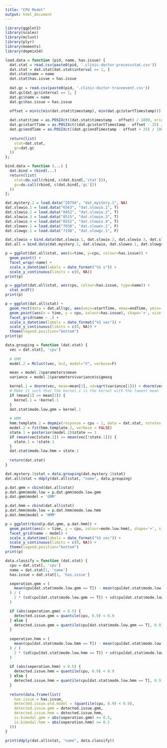 ```yaml
---
title: "CPU Model"
output: html_document
---
```


```r
library(ggplot2)
library(scales)
library(mclust)
library(plyr)
library(moments)
library(depmixS4)
```

```r
load.data = function (pid, name, has.issue) {
  dat.stat = read.csv(paste0(pid, '.clinic-doctor-processstat.csv'))
  dat.stat = dat.stat[dat.stat$interval == 1, ]
  dat.stat$name = name
  dat.stat$has.issue = has.issue
  
  dat.gc = read.csv(paste0(pid, '.clinic-doctor-traceevent.csv'))
  dat.gc[dat.gc$interval == 1, ]
  dat.gc$name = name
  dat.gc$has.issue = has.issue

  offset = min(c(min(dat.stat$timestamp), min(dat.gc$startTimestamp)))
  
  dat.stat$time = as.POSIXct((dat.stat$timestamp - offset) / 1000, origin="1970-01-01", tz="GMT")
  dat.gc$startTime = as.POSIXct((dat.gc$startTimestamp - offset - 25) / 1000, origin="1970-01-01", tz="GMT")
  dat.gc$endTime = as.POSIXct((dat.gc$endTimestamp - offset + 25) / 1000, origin="1970-01-01", tz="GMT")
  
  return(list(
    stat=dat.stat,
    gc=dat.gc
  ))
};

bind.data = function (...) {
  dat.bind = rbind(...)
  return(list(
    stat=do.call(rbind, c(dat.bind[,'stat'])),
    gc=do.call(rbind, c(dat.bind[,'gc']))
  ))
};

dat.mystery.1 = load.data("20794", "dat.mystery.1", NA)
dat.slowio.1 = load.data("6563", "dat.slowio.1", T)
dat.slowio.2 = load.data("8452", "dat.slowio.2", T)
dat.slowio.3 = load.data("8515", "dat.slowio.3", T)
dat.slowio.4 = load.data("8552", "dat.slowio.4", T)
dat.slowev.1 = load.data("7030", "dat.slowev.1", F)
dat.slowgc.1 = load.data("7198", "dat.slowgc.1", F)

dat.slowio = bind.data(dat.slowio.1, dat.slowio.2, dat.slowio.3, dat.slowio.4)
dat.all = bind.data(dat.mystery.1, dat.slowio, dat.slowev.1, dat.slowgc.1)
```


```r
p = ggplot(dat.all$stat, aes(x=time, y=cpu, colour=has.issue)) +
  geom_point() +
  facet_wrap(~name) +
  scale_x_datetime(labels = date_format("%S s")) +
  scale_y_continuous(limits = c(0, NA))
print(p)
```


```r
p = ggplot(dat.all$stat, aes(cpu, colour=has.issue, type=name)) +
  stat_ecdf()
print(p)
```

```r
p = ggplot(dat.all$stat) +
  geom_rect(data = dat.all$gc, aes(xmin=startTime, xmax=endTime, ymin=-Inf, ymax=Inf, fill=type), alpha=0.5) +
  geom_point(aes(x = time, y = cpu, colour=has.issue), shape='+', size = 3) +
  facet_grid(name ~ .) +
  scale_x_datetime(labels = date_format("%S sec")) +
  scale_y_continuous(limits = c(0, NA)) +
  theme(legend.position="bottom")
print(p)
```

```r
data.grouping = function (dat.stat) {
  vec = dat.stat[, 'cpu']
  
  # GMM
  model.2 = Mclust(vec, G=2, model="V", verbose=F)

  mean = model.2$parameters$mean
  variance = model.2$parameters$variance$sigmasq

  kernel.1 = dnorm(vec, mean=mean[1], sd=sqrt(variance[1])) > dnorm(vec, mean=mean[2], sd=sqrt(variance[2]))
  # Make it such that the kernel.1 is the kernel with the lowest mean
  if (mean[1] >= mean[2]) {
    kernel.1 = !kernel.1
  }
  dat.stat$mode.low.gmm = kernel.1
  
  # HMM
  hmm.template.2 = depmix(response = cpu ~ 1, data = dat.stat, nstates = 2)
  model.2 = fit(hmm.template.2, verbose = FALSE)
  state.1 = posterior(model.2)$state == 1
  if (mean(vec[state.1]) >= mean(vec[!state.1])) {
    state.1 = !state.1
  }
  dat.stat$mode.low.hmm = state.1
  
  return(dat.stat)
}

dat.mystery.1$stat = data.grouping(dat.mystery.1$stat)
dat.all$stat = ddply(dat.all$stat, "name", data.grouping)
```

```r
p.dat.gmm = cbind(dat.all$stat)
p.dat.gmm$mode.low = p.dat.gmm$mode.low.gmm
p.dat.gmm$model = 'GMM'

p.dat.hmm = cbind(dat.all$stat)
p.dat.hmm$mode.low = p.dat.hmm$mode.low.hmm
p.dat.hmm$model = 'HMM'

p = ggplot(rbind(p.dat.gmm, p.dat.hmm)) +
  geom_point(aes(x = time, y = cpu, colour=mode.low.hmm), shape='+', size = 3) +
  facet_grid(name ~ model) +
  scale_x_datetime(labels = date_format("%S sec")) +
  scale_y_continuous(limits = c(0, NA)) +
  theme(legend.position="bottom")
print(p)
```

```r
data.classify = function (dat.stat) {
  cpu = dat.stat[, 'cpu']
  name = dat.stat[1, 'name']
  has.issue = dat.stat[1, 'has.issue']

  seperation.gmm = (
    mean(cpu[dat.stat$mode.low.gmm == T]) - mean(cpu[dat.stat$mode.low.gmm == F])
  ) / (
    2 * (sd(cpu[dat.stat$mode.low.gmm == T]) + sd(cpu[dat.stat$mode.low.gmm == F]))
  )

  if (abs(seperation.gmm) < 0.5) {
    detected.issue.gmm = quantile(cpu, 0.9) < 0.9
  } else {
    detected.issue.gmm = quantile(cpu[dat.stat$mode.low.gmm == T], 0.9) < 0.9
  }
  
  seperation.hmm = (
    mean(cpu[dat.stat$mode.low.hmm == T]) - mean(cpu[dat.stat$mode.low.hmm == F])
  ) / (
    2 * (sd(cpu[dat.stat$mode.low.hmm == T]) + sd(cpu[dat.stat$mode.low.hmm == F]))
  )
  
  if (abs(seperation.hmm) < 0.5) {
    detected.issue.hmm = quantile(cpu, 0.9) < 0.9
  } else {
    detected.issue.hmm = quantile(cpu[dat.stat$mode.low.hmm == T], 0.9) < 0.9
  }
    
  return(data.frame(list(
    has.issue = has.issue,
    detected.issue.old.model = (quantile(cpu, 0.9) < 0.9),
    detected.issue.gmm = detected.issue.gmm,
    detected.issue.hmm = detected.issue.hmm,
    is.bimodal.gmm = abs(seperation.gmm) >= 0.5,
    is.bimodal.hmm = abs(seperation.hmm) >= 0.5
  )))
}

print(ddply(dat.all$stat, "name", data.classify))
```



